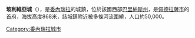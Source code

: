 '''玻利維亞城'''（{{lang-es|Ciudad Bolivia}}），是[[委內瑞拉|委內瑞拉]]的城鎮，位於該國西部[[巴里納斯州|巴里納斯州]]，是[[佩德拉薩市|佩德拉薩市]]的首府，海拔高度868米，該城鎮附近被多條河流圍繞，人口約50,000。

{{Coord|8|21|17|N|70|34|28|W|display=title}}

{{Venezuela-geo-stub}}
[[Category:委內瑞拉城市|Category:委內瑞拉城市]]